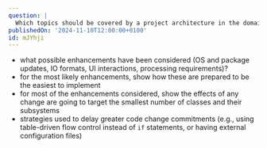 ```yaml
---
question: |
  Which topics should be covered by a project architecture in the domain of change strategy? (Name 2)
publishedOn: '2024-11-10T12:00:00+0100'
id: mJYhji
---
```

- what possible enhancements have been considered (OS and package updates, IO formats, UI interactions, processing requirements)?
- for the most likely enhancements, show how these are prepared to be the easiest to implement
- for most of the enhancements considered, show the effects of any change are going to target the smallest number of classes and their subsystems
- strategies used to delay greater code change commitments (e.g., using table-driven flow control instead of `if` statements, or having external configuration files)
